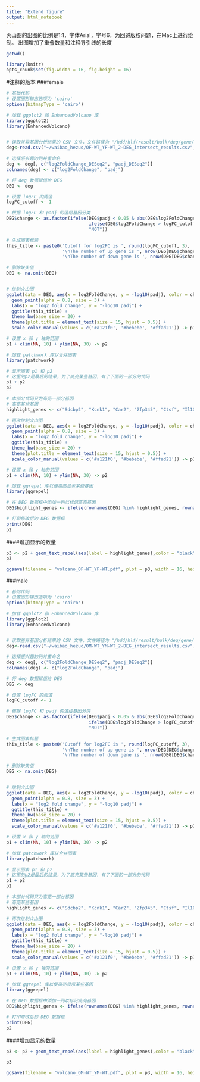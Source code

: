```yaml
---
title: "Extend figure"
output: html_notebook
---
```


火山图的出图的比例是1:1，字体Arial，字号6，为回避版权问题，在Mac上进行绘制。 出图增加了重叠数量和注释导引线的长度

```r
getwd()
```

```r
library(knitr)
opts_chunk$set(fig.width = 16, fig.height = 16)
```


#注释的版本 ###female

```r
# 基础代码
# 设置图形输出选项为 'cairo'
options(bitmapType = 'cairo')

# 加载 ggplot2 和 EnhancedVolcano 库
library(ggplot2)
library(EnhancedVolcano)


# 读取差异基因分析结果的 CSV 文件，文件路径为 "/hdd/hlf/result/bulk/deg/gene/OF-WT_YF-WT/2-DEG_intersect_results.csv"
deg<-read.csv("~/waibao_hezuo/OF-WT_YF-WT_2-DEG_intersect_results.csv",row.names=1)

# 选择感兴趣的列并重命名
deg <- deg[, c("log2FoldChange_DESeq2", "padj_DESeq2")]
colnames(deg) <- c("log2FoldChange", "padj")

# 将 deg 数据赋值给 DEG
DEG <- deg

# 设置 logFC 的阈值
logFC_cutoff <- 1

# 根据 logFC 和 padj 的值给基因分类
DEG$change <- as.factor(ifelse(DEG$padj < 0.05 & abs(DEG$log2FoldChange) > logFC_cutoff,
                               ifelse(DEG$log2FoldChange > logFC_cutoff, "UP", "DOWN"),
                               "NOT"))

# 生成图表标题
this_title <- paste0('Cutoff for log2FC is ', round(logFC_cutoff, 3),
                     '\nThe number of up gene is ', nrow(DEG[DEG$change == 'UP',]),
                     '\nThe number of down gene is ', nrow(DEG[DEG$change == 'DOWN',]))

# 删除缺失值
DEG <- na.omit(DEG)


# 绘制火山图
ggplot(data = DEG, aes(x = log2FoldChange, y = -log10(padj), color = change)) +
  geom_point(alpha = 0.8, size = 3) +
  labs(x = "log2 fold change", y = "-log10 padj") +
  ggtitle(this_title) +
  theme_bw(base_size = 20) +
  theme(plot.title = element_text(size = 15, hjust = 0.5)) +
  scale_color_manual(values = c('#a121f0', '#bebebe', '#ffad21')) -> p1

# 设置 x 和 y 轴的范围
p1 + xlim(NA, 10) + ylim(NA, 30) -> p2

# 加载 patchwork 库以合并图表
library(patchwork)

# 显示图表 p1 和 p2
# 这里的p2是最后的结果，为了高亮某些基因，有了下面的一部分的代码
p1 + p2
p2
```

```r
# 本部分代码只为高亮一部分基因
# 高亮某些基因
highlight_genes <- c("Sdcbp2", "Kcnk1", "Car2", "Zfp345", "Ctsf", "Il10", "Iigp1", "Lamb3", "Shcbp1", "Gata3", "Gstt1", "Ska3", "Wdr19", "Dcbld2", "Tgtp1", "Ccdc122", "Il7", "Prss23", "Cd209a", "Alpl", "Tpsb2", "Kifc3", "Plekhg3", "Hspa12a", "Zfhx3", "Xlr3a", "Slco4a1", "Ackr3", "Crmp1", "Apba1", "Dpp4", "Hba-a1")

# 再次绘制火山图
ggplot(data = DEG, aes(x = log2FoldChange, y = -log10(padj), color = change)) +
  geom_point(alpha = 0.8, size = 3) +
  labs(x = "log2 fold change", y = "-log10 padj") +
  ggtitle(this_title) +
  theme_bw(base_size = 20) +
  theme(plot.title = element_text(size = 15, hjust = 0.5)) +
  scale_color_manual(values = c('#a121f0', '#bebebe', '#ffad21')) -> p1

# 设置 x 和 y 轴的范围
p1 + xlim(NA, 10) + ylim(NA, 30) -> p2

# 加载 ggrepel 库以便高亮显示某些基因
library(ggrepel)

# 在 DEG 数据框中添加一列以标记高亮基因
DEG$highlight_genes <- ifelse(rownames(DEG) %in% highlight_genes, rownames(DEG), NA)

# 打印修改后的 DEG 数据框
print(DEG)
p2
```

####增加显示的数量

```r
p3 <- p2 + geom_text_repel(aes(label = highlight_genes),color = "black", size = 6,family = "Arial",box.padding = unit(0.8, "lines"), point.padding = unit(0.3, "lines"), segment.size = 0.5,  max.overlaps = 20)
p3
```

```r
ggsave(filename = "volcano_OF-WT_YF-WT.pdf", plot = p3, width = 16, height = 16)
```

###male

```r
# 基础代码
# 设置图形输出选项为 'cairo'
options(bitmapType = 'cairo')

# 加载 ggplot2 和 EnhancedVolcano 库
library(ggplot2)
library(EnhancedVolcano)


# 读取差异基因分析结果的 CSV 文件，文件路径为 "/hdd/hlf/result/bulk/deg/gene/OF-WT_YF-WT/2-DEG_intersect_results.csv"
deg<-read.csv("~/waibao_hezuo/OM-WT_YM-WT_2-DEG_intersect_results.csv",row.names=1)

# 选择感兴趣的列并重命名
deg <- deg[, c("log2FoldChange_DESeq2", "padj_DESeq2")]
colnames(deg) <- c("log2FoldChange", "padj")

# 将 deg 数据赋值给 DEG
DEG <- deg

# 设置 logFC 的阈值
logFC_cutoff <- 1

# 根据 logFC 和 padj 的值给基因分类
DEG$change <- as.factor(ifelse(DEG$padj < 0.05 & abs(DEG$log2FoldChange) > logFC_cutoff,
                               ifelse(DEG$log2FoldChange > logFC_cutoff, "UP", "DOWN"),
                               "NOT"))

# 生成图表标题
this_title <- paste0('Cutoff for log2FC is ', round(logFC_cutoff, 3),
                     '\nThe number of up gene is ', nrow(DEG[DEG$change == 'UP',]),
                     '\nThe number of down gene is ', nrow(DEG[DEG$change == 'DOWN',]))

# 删除缺失值
DEG <- na.omit(DEG)


# 绘制火山图
ggplot(data = DEG, aes(x = log2FoldChange, y = -log10(padj), color = change)) +
  geom_point(alpha = 0.8, size = 3) +
  labs(x = "log2 fold change", y = "-log10 padj") +
  ggtitle(this_title) +
  theme_bw(base_size = 20) +
  theme(plot.title = element_text(size = 15, hjust = 0.5)) +
  scale_color_manual(values = c('#a121f0', '#bebebe', '#ffad21')) -> p1

# 设置 x 和 y 轴的范围
p1 + xlim(NA, 10) + ylim(NA, 30) -> p2

# 加载 patchwork 库以合并图表
library(patchwork)

# 显示图表 p1 和 p2
# 这里的p2是最后的结果，为了高亮某些基因，有了下面的一部分的代码
p1 + p2
p2
```

```r
# 本部分代码只为高亮一部分基因
# 高亮某些基因
highlight_genes <- c("Sdcbp2", "Kcnk1", "Car2", "Zfp345", "Ctsf", "Il10", "Iigp1", "Lamb3", "Shcbp1", "Gata3", "Gstt1", "Ska3", "Wdr19", "Dcbld2", "Tgtp1", "Ccdc122", "Il7", "Prss23", "Cd209a", "Alpl", "Tpsb2", "Kifc3", "Plekhg3", "Hspa12a", "Zfhx3", "Xlr3a", "Slco4a1", "Ackr3", "Crmp1", "Apba1", "Dpp4", "Hba-a1")

# 再次绘制火山图
ggplot(data = DEG, aes(x = log2FoldChange, y = -log10(padj), color = change)) +
  geom_point(alpha = 0.8, size = 3) +
  labs(x = "log2 fold change", y = "-log10 padj") +
  ggtitle(this_title) +
  theme_bw(base_size = 20) +
  theme(plot.title = element_text(size = 15, hjust = 0.5)) +
  scale_color_manual(values = c('#a121f0', '#bebebe', '#ffad21')) -> p1

# 设置 x 和 y 轴的范围
p1 + xlim(NA, 10) + ylim(NA, 30) -> p2

# 加载 ggrepel 库以便高亮显示某些基因
library(ggrepel)

# 在 DEG 数据框中添加一列以标记高亮基因
DEG$highlight_genes <- ifelse(rownames(DEG) %in% highlight_genes, rownames(DEG), NA)

# 打印修改后的 DEG 数据框
print(DEG)
p2
```

####增加显示的数量

```r
p3 <- p2 + geom_text_repel(aes(label = highlight_genes),color = "black", size = 6,family = "Arial",box.padding = unit(0.8, "lines"), point.padding = unit(0.3, "lines"), segment.size = 0.5,  max.overlaps = 20)

p3
```

```r
ggsave(filename = "volcano_OM-WT_YM-WT.pdf", plot = p3, width = 16, height = 16)
```
